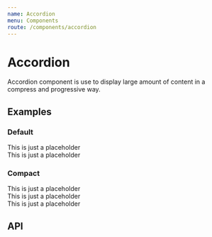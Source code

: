 ```yaml
---
name: Accordion
menu: Components
route: /components/accordion
---
```



# Accordion
Accordion component is use to display large amount of content in a compress and progressive way.

## Examples
### Default
<Playground>
    <Box >
        <Accordion heading="some header" description="Description" buttonLabel="Button" info="Secondary info">
            <div>
                This is just a placeholder
            </div>
        </Accordion>
        <Accordion heading="some header" defaultExpanded>
            <div>
                This is just a placeholder
            </div>
        </Accordion>
    </Box>
</Playground>

### Compact
<Playground>
    <Box >
        <Accordion heading="some header" description="Description" variant="compact">
            <div>
                This is just a placeholder
            </div>
        </Accordion>
        <Accordion heading="some header" variant="compact" >
            <div>
                This is just a placeholder
            </div>
        </Accordion>
        <Accordion heading="some header" variant="compact" >
            <div>
                This is just a placeholder
            </div>
        </Accordion>
    </Box>
</Playground>

## API
<AccordionPropsTable />
